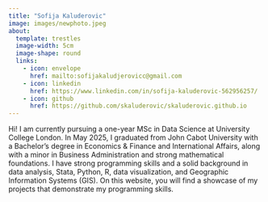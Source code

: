 ```yaml
---
title: "Sofija Kaluderovic"
image: images/newphoto.jpeg
about:
  template: trestles
  image-width: 5cm
  image-shape: round
  links:
    - icon: envelope
      href: mailto:sofijakaludjerovicc@gmail.com
    - icon: linkedin
      href: https://www.linkedin.com/in/sofija-kaluderovic-562956257/
    - icon: github
      href: https://github.com/skaluderovic/skaluderovic.github.io
---
```


Hi! I am currently pursuing a one-year MSc in Data Science at University College London. In May 2025, I graduated from John Cabot University with a Bachelor’s degree in Economics & Finance and International Affairs, along with a minor in Business Administration and strong mathematical foundations. I have strong programming skills and a solid background in data analysis, Stata, Python, R, data visualization, and Geographic Information Systems (GIS). On this website, you will find a showcase of my projects that demonstrate my programming skills.
